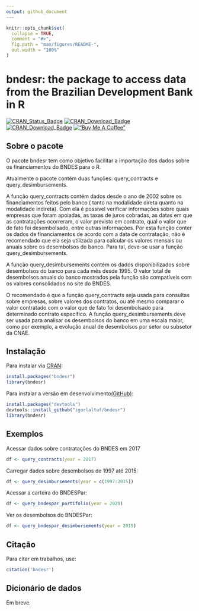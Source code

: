 ```yaml
---
output: github_document
---
```


<!-- README.md is generated from README.Rmd. Please edit that file -->

```r
knitr::opts_chunk$set(
  collapse = TRUE,
  comment = "#>",
  fig.path = "man/figures/README-",
  out.width = "100%"
)
```

# bndesr: the package to access data from the Brazilian Development Bank in R

<!-- badges: start -->
[![CRAN_Status_Badge](http://www.r-pkg.org/badges/version/bndesr)](https://cran.r-project.org/package=bndesr) [![CRAN_Download_Badge](http://cranlogs.r-pkg.org/badges/bndesr)](https://CRAN.R-project.org/package=bndesr) [![CRAN_Download_Badge](http://cranlogs.r-pkg.org/badges/grand-total/bndesr)](https://CRAN.R-project.org/package=bndesr)
[!["Buy Me A Coffee"](https://www.buymeacoffee.com/assets/img/custom_images/orange_img.png)](https://www.buymeacoffee.com/igorlaltuf)
<!-- badges: end -->

## Sobre o pacote

O pacote bndesr tem como objetivo facilitar a importação dos dados sobre os financiamentos do BNDES para o R.

Atualmente o pacote contém duas funções: query_contracts e query_desimbursements. 

A função query_contracts contém dados desde o ano de 2002 sobre os financiamentos feitos pelo banco ( tanto na modalidade direta quanto na modalidade indireta). Com ela é possível verificar informações sobre quais empresas que foram apoiadas, as taxas de juros cobradas, as datas em que as contratações ocorreram, o valor previsto em contrato, qual o valor que de fato foi desembolsado, entre outras informações. Por esta função conter os dados de financiamentos de acordo com a data de contratação, não é recomendado que ela seja utilizada para calcular os valores mensais ou anuais sobre os desembolsos do banco. Para tal, deve-se usar a função query_desimbursements.

A função query_desimbursements contém os dados disponibilizados sobre desembolsos do banco para cada mês desde 1995. O valor total de desembolsos anuais do banco mostrados pela função são compatíveis com os valores consolidados no site do BNDES.

O recomendado é que a função query_contracts seja usada para consultas sobre empresas, sobre valores dos contratos, ou até mesmo comparar o valor contratado com o valor que de fato foi desembolsado para determinado contrato específico. A função query_desimbursements deve ser usada para analisar os desembolsos do banco em uma escala maior, como por exemplo, a evolução anual de desembolsos por setor ou subsetor da CNAE.


## Instalação

Para instalar via [CRAN](https://CRAN.R-project.org/package=bndesr):

``` r
install.packages("bndesr")
library(bndesr)
```

Para instalar a versão em desenvolvimento[(GitHub)](https://github.com/igorlaltuf/bndesr):

``` r
install.packages("devtools")
devtools::install_github("igorlaltuf/bndesr")
library(bndesr)
```
## Exemplos

Acessar dados sobre contratações do BNDES em 2017

``` r
df <- query_contracts(year = 2017) 
```

Carregar dados sobre desembolsos de 1997 até 2015:

``` r
df <- query_desimbursements(year = c(1997:2015))
```

Acessar a carteira do BNDESPar:
``` r
df <- query_bndespar_portifolio(year = 2020)
```

Ver os desembolsos do BNDESPar:
``` r
df <- query_bndespar_desimbursements(year = 2019)
```



## Citação
Para citar em trabalhos, use:

```r
citation('bndesr')
```

## Dicionário de dados

Em breve.



